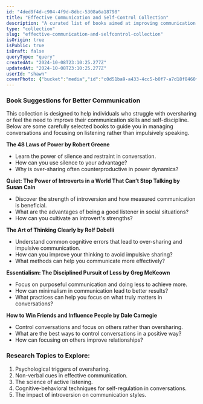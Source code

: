 ```yaml
---
id: "4ded9f4d-c904-4f9d-8dbc-5308a6a18798"
title: "Effective Communication and Self-Control Collection"
description: "A curated list of books aimed at improving communication skills and self-control in social settings."
type: "collection"
slug: "effective-communication-and-selfcontrol-collection"
isOrigin: true
isPublic: true
isDraft: false
queryType: "query"
createdAt: "2024-10-08T23:10:25.277Z"
updatedAt: "2024-10-08T23:10:25.277Z"
userId: "shawn"
coverPhoto: {"bucket":"media","id":"c0d51ba9-a433-4cc5-b0f7-a7d18f8460f1","path":"c0d51ba9-a433-4cc5-b0f7-a7d18f8460f1.jpeg","url":"https://files.oaiusercontent.com/file-Qv7yfnVOzUjUow7VgnywAB2e?se=2024-10-08T18%3A15%3A23Z&sp=r&sv=2024-08-04&sr=b&rscc=max-age%3D299%2C%20immutable%2C%20private&rscd=attachment%3B%20filename%3DE7C7687D-8566-4832-8D88-0DEC2C1ECC70.jpeg&sig=PdPBxGhj5AyU0qOzcQw6K9ERlhtNjJ%2ByxvXHIxdHL%2BE%3D","alt":"E7C7687D-8566-4832-8D88-0DEC2C1ECC70.jpeg","caption":"","category":"default"}
---
```


### Book Suggestions for Better Communication

This collection is designed to help individuals who struggle with oversharing or feel the need to improve their communication skills and self-discipline. Below are some carefully selected books to guide you in managing conversations and focusing on listening rather than impulsively speaking.

**The 48 Laws of Power by Robert Greene**
- Learn the power of silence and restraint in conversation.
- How can you use silence to your advantage?
- Why is over-sharing often counterproductive in power dynamics?

**Quiet: The Power of Introverts in a World That Can’t Stop Talking by Susan Cain**
- Discover the strength of introversion and how measured communication is beneficial.
- What are the advantages of being a good listener in social situations?
- How can you cultivate an introvert's strengths?

**The Art of Thinking Clearly by Rolf Dobelli**
- Understand common cognitive errors that lead to over-sharing and impulsive communication.
- How can you improve your thinking to avoid impulsive sharing?
- What methods can help you communicate more effectively?

**Essentialism: The Disciplined Pursuit of Less by Greg McKeown**
- Focus on purposeful communication and doing less to achieve more.
- How can minimalism in communication lead to better results?
- What practices can help you focus on what truly matters in conversations?

**How to Win Friends and Influence People by Dale Carnegie**
- Control conversations and focus on others rather than oversharing.
- What are the best ways to control conversations in a positive way?
- How can focusing on others improve relationships?

### Research Topics to Explore:
1. Psychological triggers of oversharing.
2. Non-verbal cues in effective communication.
3. The science of active listening.
4. Cognitive-behavioral techniques for self-regulation in conversations.
5. The impact of introversion on communication styles.
